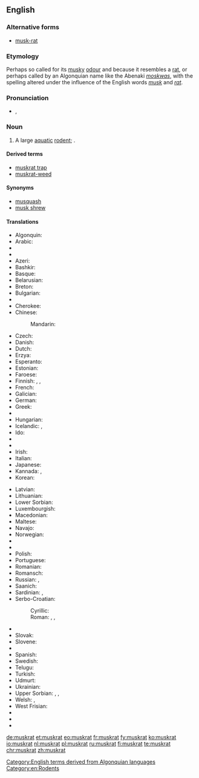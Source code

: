 {{wikipedia}}
==English==

===Alternative forms===
* [[musk-rat]]

===Etymology===
Perhaps so called for its [[musky]] [[odour]] and because it resembles a [[rat]], or perhaps called by an Algonquian name like the Abenaki ''[[moskwas]]'', with the spelling altered under the influence of the English words ''[[musk]]'' and ''[[rat]]''.

===Pronunciation===
* {{IPA|/ˈmʌskræt/}}, {{X-SAMPA|/"mVskr{t/}}

===Noun===
{{en-noun}}

# A large [[aquatic]] [[rodent]]; {{taxlink|Ondatra zibethicus|species}}.

====Derived terms====
* [[muskrat trap]]
* [[muskrat-weed]]

====Synonyms====
* [[musquash]]
* [[musk shrew]]

====Translations====
{{trans-top|rodent}}
* Algonquin: {{tø|alq|wajack}}
* Arabic: {{t-|ar|فأر المسك|m|sc=Arab}}
* {{trreq|an}}
* {{trreq|ast}}
* Azeri: {{t-|az|ondatra}}
* Bashkir: {{tø|ba|ондатра|tr=ondatra|sc=Cyrl}}
* Basque: {{t-|eu|arratoi musketadun}}
* Belarusian: {{t-|be|андатра|f}}
* Breton: {{t+|br|razh-musk}}
* Bulgarian: {{t+|bg|мускус|tr=muskus}}
* {{trreq|ca}}
* Cherokee: {{t-|chr|ᏎᎳᎩᏍᏆ|tr=selagisqua|sc=Cher}}
* Chinese:
*: Mandarin: {{t|cmn|麝鼠|tr=shèshǔ|sc=Hani}}
* Czech: {{t-|cs|ondatra}}
* Danish: {{t-|da|bisamrotte}}
* Dutch: {{t+|nl|muskusrat|f}}
* Erzya: {{tø|myv|шарапуло}}
* Esperanto: {{t-|eo|ondatro}}
* Estonian: {{t-|et|ondatra}}
* Faroese: {{t-|fo|moskusrotta}}
* Finnish: {{t+|fi|piisami}}, {{t-|fi|piisamirotta}}, {{t-|fi|myskirotta}}
* French: {{t+|fr|rat musqué|m}}
* Galician: {{t-|gl|aguaneira}}
* German: {{t+|de|Bisamratte|f}}
* Greek: {{t-|el|μοσχοπόντικας}}
* {{trreq|gu}}
* Hungarian: {{t+|hu|pézsma}}
* Icelandic: {{t-|is|moskusrotta}}, {{t-|is|bísamrotta}}
* Ido: {{t+|io|moskorato}}
* {{trreq|ia}}
* {{trreq|ie}}
* Irish: {{t-|ga|muscfhrancach}}
* Italian: {{t-|it|topo muschiato|m}}
* Japanese: {{t-|ja|マスクラット|tr=masukuratto|sc=Jpan}}
* Kannada: {{t+|kn|ಸುಂಡಿಲಿ|tr=ārṭili|sc=Knda}}, {{t+|kn|ಸುಂಡಿಲಿ|tr=sunḍili|sc=Knda}}
* Korean: {{t-|ko|사향쥐|tr=sahyangjwi|sc=Hang}}
{{trans-mid}}
* Latvian: {{t-|lv|ondatra}}
* Lithuanian: {{t-|lt|ondatra}}
* Lower Sorbian: {{tø|dsb|bizamowy šćurk}}
* Luxembourgish: {{t-|lb|Bisamrat}}
* Macedonian: {{t-|mk|бизамски стаорец|m|tr=bízamski stáorec}}
* Maltese: {{t-|mt|far tal-misk ta’ l-ilma}}
* Navajo: {{tø|nv|tooh łéʼétsoh}}
* Norwegian: {{t-|no|bisamrotte}}
* {{trreq|ps}}
* {{trreq|fa}}
* Polish: {{t+|pl|piżmak|m}}
* Portuguese: {{t-|pt|rato almiscareiro|m}}
* Romanian: {{t-|ro|bizam}}
* Romansch: {{t-|rm|undatra}}
* Russian: {{t+|ru|ондатра|f|tr=ondátra}}, {{t+|ru|выхухоль|f|tr=výxuxolʹ|sc=Cyrl}}
* Saanich: {{tø|str|sq̕əɬq̕əɬ}}
* Sardinian: {{t-|sc|medrona muscada}}, {{t-|sc|topi muscau}}
* Serbo-Croatian:
*: Cyrillic: {{t-|sh|бизамски пацов|m|sc=Cyrl}}
*: Roman: {{t-|sh|bizamski pacov|m|sc=Latn}}, {{t-|sh|mošusni štakor|m}} {{qualifier|Croatia}}, {{t-|sh|bizamski štakor|m}} {{qualifier|Croatia}}
* {{trreq|sd}}
* Slovak: {{t-|sk|ondatra pižmová}}
* Slovene: {{t-|sl|pižmovka|f}}
* {{trreq|so}}
* Spanish: {{t-|es|rata almizclera}}
* Swedish: {{t+|sv|bisam|c}}
* Telugu: {{t+|te|కంపెలుక|sc=Telu}}
* Turkish: {{t-|tr|misk sıçanı}}
* Udmurt: {{tø|udm|вукомак|tr=vukomak}}
* Ukrainian: {{t-|uk|ондатра|f|tr=ondatra}}
* Upper Sorbian: {{t-|hsb|pižmo}}, {{t-|hsb|pižmowa šćura}}, {{t-|hsb|bizamowa myš}}
* Welsh: {{t-|cy|mwsglygoden}}, {{t-|cy|llygoden fwsg}}
* West Frisian: {{t-|fy|muskusrôt}}
* {{trreq|xh}}
* {{trreq|yi}}
* {{trreq|zu}}
{{trans-bottom}}

[[Category:English terms derived from Algonquian languages]]
[[Category:en:Rodents]]

[[de:muskrat]]
[[et:muskrat]]
[[eo:muskrat]]
[[fr:muskrat]]
[[fy:muskrat]]
[[ko:muskrat]]
[[io:muskrat]]
[[nl:muskrat]]
[[pl:muskrat]]
[[ru:muskrat]]
[[fi:muskrat]]
[[te:muskrat]]
[[chr:muskrat]]
[[zh:muskrat]]